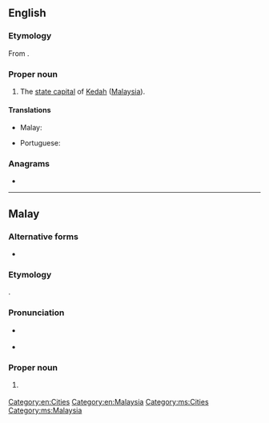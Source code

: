 ==English==
{{wikipedia}}

===Etymology===
From {{der|en|ms|Alor Setar}}.

===Proper noun===
{{en-proper noun|head=Alor Setar}}

# The [[state capital]] of [[Kedah]] ([[Malaysia]]).

====Translations====
{{trans-top|capital of Kedah}}
* Malay: {{t|ms|Alor Setar}}
{{trans-mid}}
* Portuguese: {{t|pt|Alor Star|f}}
{{trans-bottom}}

===Anagrams===
* {{anagrams|en|a=aaelorrst|Alatorres}}

[[Category:en:Cities]]
[[Category:en:Malaysia]]

----

==Malay==

===Alternative forms===
* {{l|ms|Alor Star}}

===Etymology===
{{compound|ms|alor|gloss1=river|setar}}.

===Pronunciation===
* {{a|Johor-Selangor}} {{IPA|ms|/alo(r) səta(r)/}}
* {{a|Riau-Lingga}} {{IPA|ms|/alʊ(r) səta(r)/}}

===Proper noun===
{{ms-proper noun|head=[[alor|Alor]] [[Setar]]|j=الور ستار}}

# {{l|en|Alor Setar}} {{qualifier|capital of Kedah}}

[[Category:ms:Cities]]
[[Category:ms:Malaysia]]